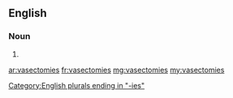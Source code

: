 ==English==

===Noun===
{{head|en}}

# {{plural of|vasectomy}}

[[Category:English plurals ending in "-ies"]]

[[ar:vasectomies]]
[[fr:vasectomies]]
[[mg:vasectomies]]
[[my:vasectomies]]